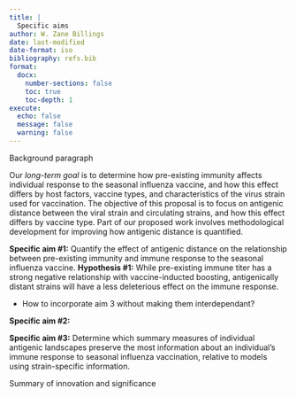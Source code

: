 ```yaml
---
title: |
  Specific aims
author: W. Zane Billings
date: last-modified
date-format: iso
bibliography: refs.bib
format:
  docx:
    number-sections: false
    toc: true
    toc-depth: 1
execute: 
  echo: false
  message: false
  warning: false
---
```


Background paragraph

Our *long-term goal* is to determine how pre-existing immunity affects individual
response to the seasonal influenza vaccine, and how this effect differs
by host factors, vaccine types, and characteristics of the virus strain used for
vaccination. The objective of this proposal is to focus on antigenic distance
between the viral strain and circulating strains, and how this effect differs
by vaccine type. Part of our proposed work involves methodological development
for improving how antigenic distance is quantified.

**Specific aim #1:** Quantify the effect of antigenic distance on the
relationship between pre-existing immunity and immune response to the seasonal
influenza vaccine.
**Hypothesis #1:** While pre-existing immune titer has a strong negative
relationship with vaccine-inducted boosting, antigenically distant strains
will have a less deleterious effect on the immune response.

- How to incorporate aim 3 without making them interdependant? 

**Specific aim #2:**

**Specific aim #3:** Determine which summary measures of individual antigenic
landscapes preserve the most information about an individual's immune response
to seasonal influenza vaccination, relative to models using strain-specific
information.

Summary of innovation and significance




<!-- END OF FILE -->
